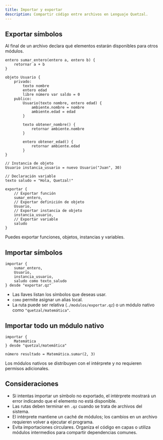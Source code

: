```yaml
---
title: Importar y exportar
description: Compartir código entre archivos en Lenguaje Quetzal.
---
```


## Exportar símbolos

Al final de un archivo declara qué elementos estarán disponibles para otros módulos.

```qz
entero sumar_entero(entero a, entero b) {
    retornar a + b
}

objeto Usuario {
    privado:
        texto nombre
        entero edad
        libre número var saldo = 0
    publico:
        Usuario(texto nombre, entero edad) {
            ambiente.nombre = nombre
            ambiente.edad = edad
        }

        texto obtener_nombre() {
            retornar ambiente.nombre
        }

        entero obtener_edad() {
            retornar ambiente.edad
        }
}

// Instancia de objeto
Usuario instancia_usuario = nuevo Usuario("Juan", 30)

// Declaración variable
texto saludo = "Hola, Quetzal!"

exportar {
    // Exportar función
    sumar_entero,
    // Exportar definición de objeto
    Usuario,
    // Exportar instancia de objeto
    instancia_usuario,
    // Exportar variable
    saludo
}
```

Puedes exportar funciones, objetos, instancias y variables.

## Importar símbolos

```qz
importar {
    sumar_entero,
    Usuario,
    instancia_usuario,
    saludo como texto_saludo
} desde "exportar.qz"
```

- Las llaves listan los símbolos que deseas usar.
- `como` permite asignar un alias local.
- La ruta puede ser relativa (`./modulos/exportar.qz`) o un módulo nativo como `"quetzal/matemática"`.

## Importar todo un módulo nativo

```qz
importar {
    Matemática
} desde "quetzal/matemática"

número resultado = Matemática.sumar(2, 3)
```

Los módulos nativos se distribuyen con el intérprete y no requieren permisos adicionales.

## Consideraciones

- Si intentas importar un símbolo no exportado, el intérprete mostrará un error indicando que el elemento no está disponible.
- Las rutas deben terminar en `.qz` cuando se trata de archivos del sistema.
- El intérprete mantiene un caché de módulos; los cambios en un archivo requieren volver a ejecutar el programa.
- Evita importaciones circulares. Organiza el código en capas o utiliza módulos intermedios para compartir dependencias comunes.
